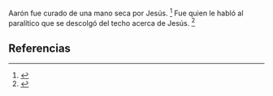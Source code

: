 Aarón fue curado de una mano seca por Jesús. <ref name="n0">{{lib|LU|148|7}}</ref> Fue quien le habló al paralítico que se descolgó del techo acerca de Jesús. <ref name="n1">{{lib|LU|148|9|2}}</ref> 

== Referencias ==

<references/>
